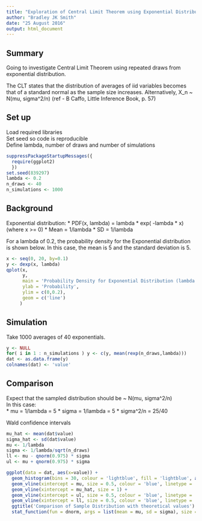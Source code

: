 ```yaml
---
title: "Exploration of Central Limit Theorem using Exponential Distribution"
author: "Bradley JK Smith"
date: "25 August 2016"
output: html_document
---
```

## Summary
Going to investigate Central Limit Theorem using repeated draws from exponential distribution.  

The CLT states that the distribution of averages of iid variables becomes that of a standard normal as the sample size increases. Alternatively, X_n ~ N(mu, sigma^2/n) (ref - B Caffo, Little Inference Book, p. 57)

## Set up
Load required libraries  
Set seed so code is reproducible  
Define lambda, number of draws and number of simulations  
```r
suppressPackageStartupMessages({
  require(ggplot2)
  })
set.seed(839297)
lambda <- 0.2
n_draws <- 40
n_simulations <- 1000
```
## Background

Exponential distribution:
* PDF(x, lambda) = lambda * exp( -lambda * x) (where x >= 0)
* Mean = 1/lambda
* SD = 1/lambda

For a lambda of 0.2, the probability density for the Exponential distribution is shown below. In this case, the mean is 5 and the standard deviation is 5.

```r
x <- seq(0, 20, by=0.1)
y <- dexp(x, lambda)
qplot(x,
      y,
      main = 'Probability Density for Exponential Distribution (lambda = 0.2)',
      ylab = 'Probability',
      ylim = c(0,0.2),
      geom = c('line')
     )
```


## Simulation

Take 1000 averages of 40 exponentials.

```r
y <- NULL
for( i in 1 : n_simulations ) y <- c(y, mean(rexp(n_draws,lambda)))
dat <- as.data.frame(y)
colnames(dat) <- 'value'
```

## Comparison
Expect that the sampled distribution should be ~ N(mu, sigma^2/n)  
In this case:  
* mu = 1/lambda = 5
* sigma = 1/lambda = 5
* sigma^2/n = 25/40

Wald confidence intervals

```r
mu_hat <- mean(dat$value)
sigma_hat <- sd(dat$value)
mu <- 1/lambda
sigma <- 1/lambda/sqrt(n_draws)
ll <- mu - qnorm(0.975) * sigma
ul <- mu + qnorm(0.975) * sigma

ggplot(data = dat, aes(x=value)) +
  geom_histogram(bins = 30, colour = 'lightblue', fill = 'lightblue', aes(y = ..density..)) + 
  geom_vline(xintercept = mu, size = 0.5, colour = 'blue', linetype = 'dashed') +
  geom_vline(xintercept = mu_hat, size = 1) +
  geom_vline(xintercept = ul, size = 0.5, colour = 'blue', linetype = 'dashed') +
  geom_vline(xintercept = ll, size = 0.5, colour = 'blue', linetype = 'dashed') +
  ggtitle('Comparison of Sample Distribution with theoretical values') +
  stat_function(fun = dnorm, args = list(mean = mu, sd = sigma), size = 0.5)
```
